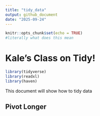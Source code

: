 ```yaml
---
title: "tidy_data"
output: github_document
date: "2025-09-24"
---
```


```r
knitr::opts_chunk$set(echo = TRUE)
#literally what does this mean
```

# Kale's Class on Tidy!

```r
library(tidyverse)
library(readxl)
library(haven)
```

This document will show how to tidy data

## Pivot Longer

